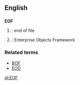 ==English==

==={{initialism}}===
'''EOF'''

# {{context|Computing}}: end of file
# {{context|Computing}}: Enterprise Objects Framework

===Related terms===
* [[BOF]]
* [[EOD]]

[[pl:EOF]]